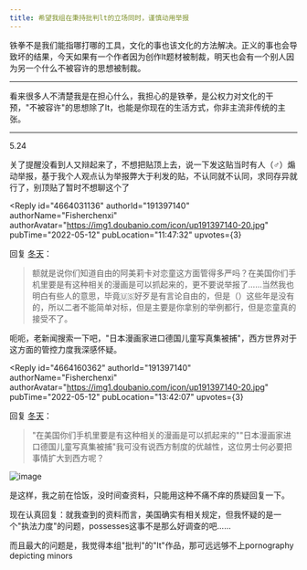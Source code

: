 ```yaml
---
title: 希望我组在秉持批判lt的立场同时，谨慎动用举报
---
```



<Forum groupName="动画番剧" groupUrl="https://www.douban.com/group/596353/" archivedAt="2025-05-16T16:32:39.220Z">
  <Post
    id="266561644"
    title="希望我组在秉持批判lt的立场同时，谨慎动用举报"
    url="https://www.douban.com/group/topic/266561644/?_spm_id=MzgxMzc4ODE"
    pubTime="2022-05-25"
    highlightUserId="191397140"
  >
铁拳不是我们能指哪打哪的工具，文化的事也该文化的方法解决。正义的事也会导致坏的结果，今天如果有一个作者因为创作lt题材被制裁，明天也会有一个别人因为另一个什么不被容许的思想被制裁。

------

看来很多人不清楚我是在担心什么，我担心的是铁拳，是公权力对文化的干预，"不被容许"的思想除了lt，也能是你现在的生活方式，你非主流非传统的主张。

------

5.24

关了提醒没看到人又辩起来了，不想把贴顶上去，说一下发这贴当时有人（♂）煽动举报，基于我个人观点认为举报弊大于利发的贴，不认同就不认同，求同存异就行了，别顶贴了暂时不想聊这个了

<Reply
  id="4664031136"
  authorId="191397140"
  authorName="Fisherchenxi"
  authorAvatar="https://img1.doubanio.com/icon/up191397140-20.jpg"
  pubTime="2022-05-12"
  pubLocation="11:47:32"
  upvotes={3}
>
回复 [冬天](https://www.douban.com/people/252529268/)：
> 额就是说你们知道自由的阿美莉卡对恋童这方面管得多严吗？在美国你们手机里要是有这种相关的漫画是可以抓起来的，更不要说举报了......当然我也明白有些人的意思，毕竟🇺🇸好歹是有言论自由的，但是（）这些年是没有的，所以二者不能简单对标，但是主要是你拿别的举例都行，但是恋童真的接受不了。

呃呃，老新闻搜索一下吧，"日本漫画家进口德国儿童写真集被捕"，西方世界对于这方面的管控力度我深感怀疑。
</Reply>

<Reply
  id="4664160362"
  authorId="191397140"
  authorName="Fisherchenxi"
  authorAvatar="https://img1.doubanio.com/icon/up191397140-20.jpg"
  pubTime="2022-05-12"
  pubLocation="13:42:07"
  upvotes={3}
>
回复 [冬天](https://www.douban.com/people/252529268/)：
> "在美国你们手机里要是有这种相关的漫画是可以抓起来的""日本漫画家进口德国儿童写真集被捕"我可没有说西方制度的优越性，这位男士何必要把事情扩大到西方呢？

![image](https://img1.doubanio.com/view/richtext/large/public/p350385369.jpg)

是这样，我之前在恰饭，没时间查资料，只能用这种不痛不痒的质疑回复一下。

现在认真回复：就我查到的资料而言，美国确实有相关规定，但我怀疑的是一个"执法力度"的问题，possesses这事不是那么好调查的吧......

而且最大的问题是，我觉得本组"批判"的"lt"作品，那可远远够不上pornography
depicting minors
</Reply>
  </Post>
</Forum>
